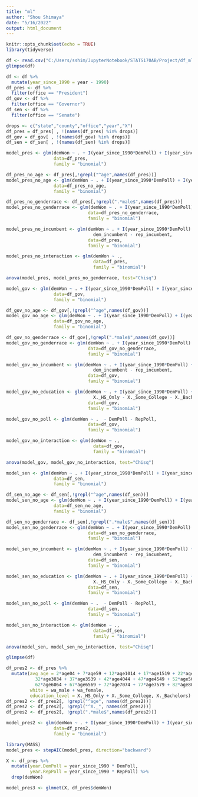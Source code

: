 ```yaml
---
title: "ml"
author: "Shou Shimaya"
date: "5/16/2022"
output: html_document
---
```


```r
knitr::opts_chunk$set(echo = TRUE)
library(tidyverse)
```

```r
df <- read.csv("C:/Users/sshim/JupyterNotebook/STATS170AB/Project/df_ml.csv")
glimpse(df)
```

```r
df <- df %>% 
  mutate(year_since_1990 = year - 1990)
df_pres <- df %>% 
  filter(office == "President")
df_gov <- df %>% 
  filter(office == "Governor")
df_sen <- df %>% 
  filter(office == "Senate")

drops <- c("state","county","office","year","X")
df_pres = df_pres[ , !(names(df_pres) %in% drops)]
df_gov = df_gov[ , !(names(df_gov) %in% drops)]
df_sen = df_sen[ , !(names(df_sen) %in% drops)]
```

```r
model_pres <- glm(demWon ~ . + I(year_since_1990*DemPoll) + I(year_since_1990*RepPoll),
                  data=df_pres,
                  family = "binomial")

df_pres_no_age <- df_pres[,!grepl("^age",names(df_pres))]
model_pres_no_age <- glm(demWon ~ . + I(year_since_1990*DemPoll) + I(year_since_1990*RepPoll),
                  data=df_pres_no_age,
                  family = "binomial")

df_pres_no_genderrace <- df_pres[,!grepl(".*male$",names(df_pres))]
model_pres_no_genderrace <- glm(demWon ~ . + I(year_since_1990*DemPoll) + I(year_since_1990*RepPoll),
                               data=df_pres_no_genderrace,
                               family = "binomial")

model_pres_no_incumbent <- glm(demWon ~ . + I(year_since_1990*DemPoll) + I(year_since_1990*RepPoll) - 
                                 dem_incumbent - rep_incumbent,
                               data=df_pres,
                               family = "binomial")

model_pres_no_interaction <- glm(demWon ~ .,
                                 data=df_pres,
                                 family = "binomial")
```

```r
anova(model_pres, model_pres_no_genderrace, test="Chisq")
```


```r
model_gov <- glm(demWon ~ . + I(year_since_1990*DemPoll) + I(year_since_1990*RepPoll),
                  data=df_gov,
                  family = "binomial")

df_gov_no_age <- df_gov[,!grepl("^age",names(df_gov))]
model_gov_no_age <- glm(demWon ~ . + I(year_since_1990*DemPoll) + I(year_since_1990*RepPoll),
                  data=df_gov_no_age,
                  family = "binomial")

df_gov_no_genderrace <- df_gov[,!grepl(".*male$",names(df_gov))]
model_gov_no_genderrace <- glm(demWon ~ . + I(year_since_1990*DemPoll) + I(year_since_1990*RepPoll),
                               data=df_gov_no_genderrace,
                               family = "binomial")

model_gov_no_incumbent <- glm(demWon ~ . + I(year_since_1990*DemPoll) + I(year_since_1990*RepPoll) - 
                                 dem_incumbent - rep_incumbent,
                               data=df_gov,
                               family = "binomial")

model_gov_no_education <- glm(demWon ~ . + I(year_since_1990*DemPoll) + I(year_since_1990*RepPoll) - 
                                 X._HS_Only - X._Some_College - X._Bachelors,
                               data=df_gov,
                               family = "binomial")

model_gov_no_poll <- glm(demWon ~ .  - DemPoll - RepPoll,
                               data=df_gov,
                               family = "binomial")

model_gov_no_interaction <- glm(demWon ~ .,
                                 data=df_gov,
                                 family = "binomial")
```

```r
anova(model_gov, model_gov_no_interaction, test="Chisq")
```





```r
model_sen <- glm(demWon ~ . + I(year_since_1990*DemPoll) + I(year_since_1990*RepPoll),
                  data=df_sen,
                  family = "binomial")

df_sen_no_age <- df_sen[,!grepl("^age",names(df_sen))]
model_sen_no_age <- glm(demWon ~ . + I(year_since_1990*DemPoll) + I(year_since_1990*RepPoll),
                  data=df_sen_no_age,
                  family = "binomial")

df_sen_no_genderrace <- df_sen[,!grepl(".*male$",names(df_sen))]
model_sen_no_genderrace <- glm(demWon ~ . + I(year_since_1990*DemPoll) + I(year_since_1990*RepPoll),
                               data=df_sen_no_genderrace,
                               family = "binomial")

model_sen_no_incumbent <- glm(demWon ~ . + I(year_since_1990*DemPoll) + I(year_since_1990*RepPoll) - 
                                 dem_incumbent - rep_incumbent,
                               data=df_sen,
                               family = "binomial")

model_sen_no_education <- glm(demWon ~ . + I(year_since_1990*DemPoll) + I(year_since_1990*RepPoll) - 
                                 X._HS_Only - X._Some_College - X._Bachelors,
                               data=df_sen,
                               family = "binomial")

model_sen_no_poll <- glm(demWon ~ .  - DemPoll - RepPoll,
                               data=df_sen,
                               family = "binomial")

model_sen_no_interaction <- glm(demWon ~ .,
                                 data=df_sen,
                                 family = "binomial")
```

```r
anova(model_sen, model_sen_no_interaction, test="Chisq")
```

```r
glimpse(df)
```


```r
df_pres2 <- df_pres %>% 
  mutate(avg_age = 2*age04 + 7*age59 + 12*age1014 + 17*age1519 + 22*age2024 + 27*age2529 + 
           32*age3034 + 37*age3539 + 42*age4044 + 47*age4549 + 52*age5054 + 57*age5559 + 
           62*age6064 + 67*age6569 + 72*age7074 + 77*age7579 + 82*age8084 + 87*age85plus,
         white = wa_male + wa_female,
         education_level = X._HS_Only + X._Some_College, X._Bachelors)
df_pres2 <- df_pres2[, !grepl("^age", names(df_pres2))]
df_pres2 <- df_pres2[, !grepl("^X._", names(df_pres2))]
df_pres2 <- df_pres2[, !grepl(".*male$",names(df_pres2))]
```

```r
model_pres2 <- glm(demWon ~ . + I(year_since_1990*DemPoll) + I(year_since_1990*RepPoll),
                  data=df_pres2,
                  family = "binomial")
```

```r
library(MASS)
model_pres <- stepAIC(model_pres, direction="backward")
```

```r
X <- df_pres %>% 
  mutate(year.DemPoll = year_since_1990 * DemPoll,
         year.RepPoll = year_since_1990 * RepPoll) %>% 
  drop(demWon)

model_pres3 <- glmnet(X, df_pres$demWon)
```